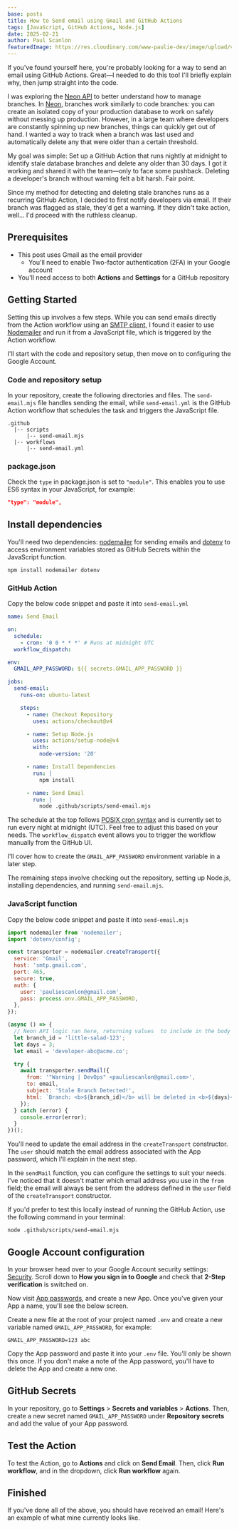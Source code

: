 ```yaml
---
base: posts
title: How to Send email using Gmail and GitHub Actions
tags: [JavaScript, GitHub Actions, Node.js]
date: 2025-02-21
author: Paul Scanlon
featuredImage: https://res.cloudinary.com/www-paulie-dev/image/upload/v1740147142/paulie.dev/2025/02/gmail-github-actions-featured-image_kb5fzo.jpg
---
```


If you've found yourself here, you're probably looking for a way to send an email using GitHub Actions. Great—I needed to do this too! I'll briefly explain why, then jump straight into the code.

I was exploring the [Neon API](https://api-docs.neon.tech/reference/getting-started-with-neon-api) to better understand how to manage branches. In [Neon](https://neon.tech/), branches work similarly to code branches: you can create an isolated copy of your production database to work on safely without messing up production. However, in a large team where developers are constantly spinning up new branches, things can quickly get out of hand. I wanted a way to track when a branch was last used and automatically delete any that were older than a certain threshold.

My goal was simple: Set up a GitHub Action that runs nightly at midnight to identify stale database branches and delete any older than 30 days. I got it working and shared it with the team—only to face some pushback. Deleting a developer's branch without warning felt a bit harsh. Fair point.

Since my method for detecting and deleting stale branches runs as a recurring GitHub Action, I decided to first notify developers via email. If their branch was flagged as stale, they'd get a warning. If they didn't take action, well... I'd proceed with the ruthless cleanup.

## Prerequisites

- This post uses Gmail as the email provider
  - You'll need to enable Two-factor authentication (2FA) in your Google account
- You'll need access to both **Actions** and **Settings** for a GitHub repository

## Getting Started

Setting this up involves a few steps. While you can send emails directly from the Action workflow using an [SMTP client](https://github.com/marketplace/actions/send-e-mail-smtp), I found it easier to use [Nodemailer](https://www.npmjs.com/package/nodemailer) and run it from a JavaScript file, which is triggered by the Action workflow.

I'll start with the code and repository setup, then move on to configuring the Google Account.

### Code and repository setup

In your repository, create the following directories and files. The `send-email.mjs` file handles sending the email, while `send-email.yml` is the GitHub Action workflow that schedules the task and triggers the JavaScript file.

```shell
.github
  |-- scripts
      |-- send-email.mjs
  |-- workflows
      |-- send-email.yml
```

### package.json

Check the `type` in package.json is set to `"module"`. This enables you to use ES6 syntax in your JavaScript, for example:

```json
"type": "module",
```

## Install dependencies

You'll need two dependencies: [nodemailer](https://www.npmjs.com/package/nodemailer) for sending emails and [dotenv](https://www.npmjs.com/package/dotenv) to access environment variables stored as GitHub Secrets within the JavaScript function.

```
npm install nodemailer dotenv
```

### GitHub Action

Copy the below code snippet and paste it into `send-email.yml`

```yml
name: Send Email

on:
  schedule:
    - cron: '0 0 * * *' # Runs at midnight UTC
  workflow_dispatch:

env:
  GMAIL_APP_PASSWORD: ${{ secrets.GMAIL_APP_PASSWORD }}

jobs:
  send-email:
    runs-on: ubuntu-latest

    steps:
      - name: Checkout Repository
        uses: actions/checkout@v4

      - name: Setup Node.js
        uses: actions/setup-node@v4
        with:
          node-version: '20'

      - name: Install Dependencies
        run: |
          npm install

      - name: Send Email
        run: |
          node .github/scripts/send-email.mjs
```

The schedule at the top follows [POSIX cron syntax](https://pubs.opengroup.org/onlinepubs/9699919799/utilities/crontab.html#tag_20_25_07) and is currently set to run every night at midnight (UTC). Feel free to adjust this based on your needs. The `workflow_dispatch` event allows you to trigger the workflow manually from the GitHub UI.

I'll cover how to create the `GMAIL_APP_PASSWORD` environment variable in a later step.

The remaining steps involve checking out the repository, setting up Node.js, installing dependencies, and running `send-email.mjs`.

### JavaScript function

Copy the below code snippet and paste it into `send-email.mjs`

```javascript
import nodemailer from 'nodemailer';
import 'dotenv/config';

const transporter = nodemailer.createTransport({
  service: 'Gmail',
  host: 'smtp.gmail.com',
  port: 465,
  secure: true,
  auth: {
    user: 'pauliescanlon@gmail.com',
    pass: process.env.GMAIL_APP_PASSWORD,
  },
});

(async () => {
  // Neon API logic ran here, returning values  to include in the body of the email.
  let branch_id = 'little-salad-123';
  let days = 3;
  let email = 'developer-abc@acme.co';

  try {
    await transporter.sendMail({
      from: '"Warning | DevOps" <pauliescanlon@gmail.com>',
      to: email,
      subject: 'Stale Branch Detected!',
      html: `Branch: <b>${branch_id}</b> will be deleted in <b>${days}</b> days`,
    });
  } catch (error) {
    console.error(error);
  }
})();
```

You'll need to update the email address in the `createTransport` constructor. The `user` should match the email address associated with the App password, which I'll explain in the next step.

In the `sendMail` function, you can configure the settings to suit your needs. I've noticed that it doesn't matter which email address you use in the `from` field; the email will always be sent from the address defined in the `user` field of the `createTransport` constructor.

If you'd prefer to test this locally instead of running the GitHub Action, use the following command in your terminal:

```shell
node .github/scripts/send-email.mjs
```

## Google Account configuration

In your browser head over to your Google Account security settings: [Security](https://myaccount.google.com/security?gar=WzEzMywiMjM2NzM2Il0&utm_source=account-marketing-page&utm_medium=go-to-account-button). Scroll down to **How you sign in to Google** and check that **2-Step verification** is switched on.

Now visit [App passwords](https://myaccount.google.com/apppasswords), and create a new App. Once you've given your App a name, you'll see the below screen.

<AstroImage
  width='1440'
  height='900'
  alt='Screenshot of App password'
  url='https://res.cloudinary.com/www-paulie-dev/image/upload/v1740152899/paulie.dev/2025/02/gmail-github-actions-app-password_juw7ha.jpg'
/>

Create a new file at the root of your project named `.env` and create a new variable named `GMAIL_APP_PASSWORD`, for example:

```shell
GMAIL_APP_PASSWORD=123 abc
```

Copy the App password and paste it into your `.env` file. You'll only be shown this once. If you don't make a note of the App password, you'll have to delete the App and create a new one.

## GitHub Secrets

In your repository, go to **Settings** > **Secrets and variables** > **Actions**. Then, create a new secret named `GMAIL_APP_PASSWORD` under **Repository secrets** and add the value of your App password.

<AstroImage
  width='1440'
  height='900'
  alt='Screenshot of GitHub Secrets'
  url='https://res.cloudinary.com/www-paulie-dev/image/upload/v1740153296/paulie.dev/2025/02/gmail-github-actions-github-secrets_c54yao.jpg'
/>

## Test the Action

To test the Action, go to **Actions** and click on **Send Email**. Then, click **Run workflow**, and in the dropdown, click **Run workflow** again.

<AstroImage
  width='1440'
  height='900'
  alt='Screenshot of GitHub Action run workflow'
  url='https://res.cloudinary.com/www-paulie-dev/image/upload/v1740153812/paulie.dev/2025/02/gmail-github-actions-trigger-action_fer7bn.jpg'
/>

## Finished

If you've done all of the above, you should have received an email! Here's an example of what mine currently looks like.

<AstroImage
  width='1440'
  height='900'
  alt='Screenshot of sent email'
  url='https://res.cloudinary.com/www-paulie-dev/image/upload/v1740154067/paulie.dev/2025/02/gmail-github-actions-gmail-screengrab_gmngto.jpg'
/>
